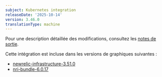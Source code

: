 ```yaml
---
subject: Kubernetes integration
releaseDate: '2025-10-14'
version: 3.46.0
translationType: machine
---
```


Pour une description détaillée des modifications, consultez les [notes de sortie](https://github.com/newrelic/nri-kubernetes/releases/tag/v3.46.0).

Cette intégration est incluse dans les versions de graphiques suivantes :

* [newrelic-infrastructure-3.51.0](https://github.com/newrelic/nri-kubernetes/releases/tag/newrelic-infrastructure-3.51.0)
* [nri-bundle-6.0.17](https://github.com/newrelic/helm-charts/releases/tag/nri-bundle-6.0.17)